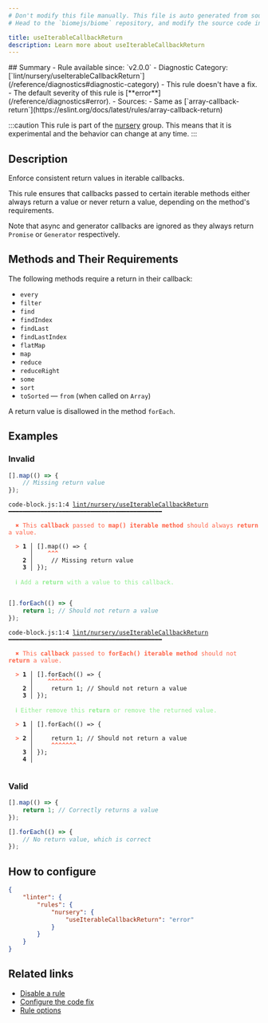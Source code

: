 ```yaml
---
# Don't modify this file manually. This file is auto generated from source, and you will lose your changes next time the website is built.
# Head to the `biomejs/biome` repository, and modify the source code in there.

title: useIterableCallbackReturn
description: Learn more about useIterableCallbackReturn
---
```


<Tabs>
<TabItem label="JavaScript (and super languages)" icon="seti:javascript">
## Summary
- Rule available since: `v2.0.0`
- Diagnostic Category: [`lint/nursery/useIterableCallbackReturn`](/reference/diagnostics#diagnostic-category)
- This rule doesn't have a fix.
- The default severity of this rule is [**error**](/reference/diagnostics#error).
- Sources: 
  - Same as [`array-callback-return`](https://eslint.org/docs/latest/rules/array-callback-return)

:::caution
This rule is part of the [nursery](/linter/rules/#nursery) group. This means that it is experimental and the behavior can change at any time.
:::
## Description
Enforce consistent return values in iterable callbacks.

This rule ensures that callbacks passed to certain iterable methods either always return a
value or never return a value, depending on the method's requirements.

Note that async and generator callbacks are ignored as they always return `Promise` or
`Generator` respectively.

## Methods and Their Requirements

The following methods require a return in their callback:

- `every`
- `filter`
- `find`
- `findIndex`
- `findLast`
- `findLastIndex`
- `flatMap`
- `map`
- `reduce`
- `reduceRight`
- `some`
- `sort`
- `toSorted`
— `from` (when called on `Array`)

A return value is disallowed in the method `forEach`.

## Examples

### Invalid

```js
[].map(() => {
    // Missing return value
});
```

<pre class="language-text"><code class="language-text">code-block.js:1:4 <a href="https://biomejs.dev/linter/rules/use-iterable-callback-return">lint/nursery/useIterableCallbackReturn</a> ━━━━━━━━━━━━━━━━━━━━━━━━━━━━━━━━━━━━━━━━━━━<br /><br />  <strong><span style="color: Tomato;">✖</span></strong> <span style="color: Tomato;">This </span><span style="color: Tomato;"><strong>callback</strong></span><span style="color: Tomato;"> passed to </span><span style="color: Tomato;"><strong>map() iterable method</strong></span><span style="color: Tomato;"> should always </span><span style="color: Tomato;"><strong>return</strong></span><span style="color: Tomato;"> a value.</span><br />  <br />  <strong><span style="color: Tomato;">&gt;</span></strong> <strong>1 │ </strong>[].map(() =&gt; &#123;<br />   <strong>   │ </strong>   <strong><span style="color: Tomato;">^</span></strong><strong><span style="color: Tomato;">^</span></strong><strong><span style="color: Tomato;">^</span></strong><br />    <strong>2 │ </strong>    // Missing return value<br />    <strong>3 │ </strong>&#125;);<br />  <br />  <strong><span style="color: lightgreen;">ℹ</span></strong> <span style="color: lightgreen;">Add a </span><span style="color: lightgreen;"><strong>return</strong></span><span style="color: lightgreen;"> with a value to this callback.</span><br />  <br /></code></pre>

```js
[].forEach(() => {
    return 1; // Should not return a value
});
```

<pre class="language-text"><code class="language-text">code-block.js:1:4 <a href="https://biomejs.dev/linter/rules/use-iterable-callback-return">lint/nursery/useIterableCallbackReturn</a> ━━━━━━━━━━━━━━━━━━━━━━━━━━━━━━━━━━━━━━━━━━━<br /><br />  <strong><span style="color: Tomato;">✖</span></strong> <span style="color: Tomato;">This </span><span style="color: Tomato;"><strong>callback</strong></span><span style="color: Tomato;"> passed to </span><span style="color: Tomato;"><strong>forEach() iterable method</strong></span><span style="color: Tomato;"> should not </span><span style="color: Tomato;"><strong>return</strong></span><span style="color: Tomato;"> a value.</span><br />  <br />  <strong><span style="color: Tomato;">&gt;</span></strong> <strong>1 │ </strong>[].forEach(() =&gt; &#123;<br />   <strong>   │ </strong>   <strong><span style="color: Tomato;">^</span></strong><strong><span style="color: Tomato;">^</span></strong><strong><span style="color: Tomato;">^</span></strong><strong><span style="color: Tomato;">^</span></strong><strong><span style="color: Tomato;">^</span></strong><strong><span style="color: Tomato;">^</span></strong><strong><span style="color: Tomato;">^</span></strong><br />    <strong>2 │ </strong>    return 1; // Should not return a value<br />    <strong>3 │ </strong>&#125;);<br />  <br />  <strong><span style="color: lightgreen;">ℹ</span></strong> <span style="color: lightgreen;">Either remove this </span><span style="color: lightgreen;"><strong>return</strong></span><span style="color: lightgreen;"> or remove the returned value.</span><br />  <br />  <strong><span style="color: Tomato;">&gt;</span></strong> <strong>1 │ </strong>[].forEach(() =&gt; &#123;<br />   <strong>   │ </strong>                  <br />  <strong><span style="color: Tomato;">&gt;</span></strong> <strong>2 │ </strong>    return 1; // Should not return a value<br />   <strong>   │ </strong>    <strong><span style="color: Tomato;">^</span></strong><strong><span style="color: Tomato;">^</span></strong><strong><span style="color: Tomato;">^</span></strong><strong><span style="color: Tomato;">^</span></strong><strong><span style="color: Tomato;">^</span></strong><strong><span style="color: Tomato;">^</span></strong><strong><span style="color: Tomato;">^</span></strong><br />    <strong>3 │ </strong>&#125;);<br />    <strong>4 │ </strong><br />  <br /></code></pre>

### Valid

```js
[].map(() => {
    return 1; // Correctly returns a value
});
```

```js
[].forEach(() => {
    // No return value, which is correct
});
```

## How to configure
```json title="biome.json"
{
	"linter": {
		"rules": {
			"nursery": {
				"useIterableCallbackReturn": "error"
			}
		}
	}
}

```
## Related links

- [Disable a rule](/linter/#disable-a-rule)
- [Configure the code fix](/linter#configure-the-code-fix)
- [Rule options](/linter/#rule-options)

</TabItem>
</Tabs>

